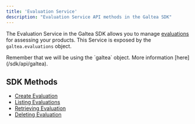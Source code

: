 ```yaml
---
title: 'Evaluation Service'
description: "Evaluation Service API methods in the Galtea SDK"
---
```


The Evaluation Service in the Galtea SDK allows you to manage [evaluations](/concepts/product/evaluation) for assessing your products.
This Service is exposed by the `galtea.evaluations` object.

<Info>
  Remember that we will be using the `galtea` object. More information [here](/sdk/api/galtea).
</Info>

## SDK Methods
- [Create Evaluation](/sdk/api/evaluation-service/create)
- [Listing Evaluations](/sdk/api/evaluation-service/list)
- [Retrieving Evaluation](/sdk/api/evaluation-service/get)
- [Deleting Evaluation](/sdk/api/evaluation-service/delete)
